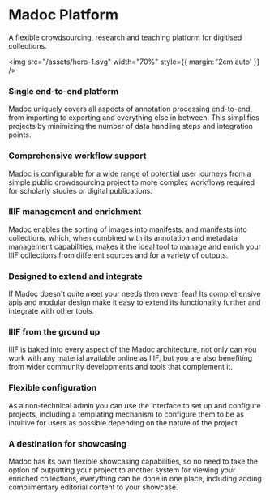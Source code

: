 # Madoc Platform

A flexible crowdsourcing, research and teaching platform for digitised collections.


<img src="/assets/hero-1.svg" width="70%" style={{ margin: '2em auto' }} />

### Single end-to-end platform
Madoc uniquely covers all aspects of annotation processing end-to-end, from importing to exporting and everything else in between. This simplifies projects by minimizing the number of data handling steps and integration points.

### Comprehensive workflow support
Madoc is configurable for a wide range of potential user journeys from a simple public crowdsourcing project to more complex workflows required for scholarly studies or digital publications.

### IIIF management and enrichment
Madoc enables the sorting of images into manifests, and manifests into collections, which, when combined with its annotation and metadata management capabilities, makes it the ideal tool to manage and enrich your IIIF collections from different sources and for a variety of outputs.

### Designed to extend and integrate
If Madoc doesn't quite meet your needs then never fear! Its comprehensive apis and modular design make it easy to extend its functionality further and integrate with other tools.

### IIIF from the ground up
IIIF is baked into every aspect of the Madoc architecture, not only can you work with any material available online as IIIF, but you are also benefiting from wider community developments and tools that complement it.

### Flexible configuration
As a non-technical admin you can use the interface to set up and configure projects, including a templating mechanism to configure them to be as intuitive for users as possible depending on the nature of the project.

### A destination for showcasing
Madoc has its own flexible showcasing capabilities, so no need to take the option of outputting your project to another system for viewing your enriched collections, everything can be done in one place, including adding complimentary editorial content to your showcase.

